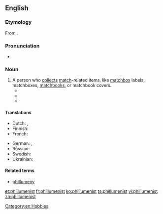 {{also|Phillumenist}}
==English==
{{was wotd|2012|March|7}}

===Etymology===
From {{prefix|phil|lang=en|t1=love of}} {{etyl|la|en}} {{m|la|lumen||light}} {{suffix||ist|lang=en}}.

===Pronunciation===
* {{IPA|/fɪˈluːmənɪst/|lang=en}}

===Noun===
{{en-noun}}

# A person who [[collect]]s [[match]]-related items, like [[matchbox]] labels, matchboxes, [[matchbook]]s, or matchbook covers.
#* {{quote-magazine
|year=1948
|month=May
|title=I am a '''Phillumenist''': Match-Box Labels as a Hobby
|first=A. J.
|last=Cruse
|magazine=[[w:Chambers's Edinburgh Journal|Chambers's Journal]]
|page=238
|url=http://books.google.com/books?id=KfwhAQAAMAAJ&dq=phillumenist
|passage={{smallcaps|There}} is a new and happy breed, the '''Phillumenists''', better known as Match-box Label collectors.
}}
#* {{quote-book
|year=1984
|title=Pop Culture Mania: Collecting 20th-Century Americana for Fun and Profit
|first=Stephen
|last=Hughes
|publisher=McGraw-Hill
|location=New York
|isbn=9780070311145
|ol=9249899M
|page=207
|url=http://books.google.com/books?id=FXwsAQAAIAAJ&dq=phillumenist
|passage=To be a real '''phillumenist''', however, requires that one take his assorted books and "shuck" them, "press" them, and then categorize them according to ''subject'', ''era'', ''size'', and ''maker''.
}}
#* {{quote-video|date=2012-01-23|title=[[w:Alcatraz (TV series)|Alcatraz]]|episode=Kit Nelson|writer=[[w:Jennifer M. Johnson|Jennifer Johnson]]|people=Jonny Coyne|role=Edwin James|season=1|number=3|time=30:10|passage=This matchbox is a Swedish safety match from the Jönköping match factory. It's manufactured in 1858, just in time for the American Civil War. I like it very much. I guess that makes me something of a '''phillumenist'''.}}

====Translations====
{{trans-top|collector}}
* Dutch: {{t|nl|luciferdoosjesverzamelaar|m}}, {{t|nl|luciferdoosjesverzamelaarster|f}}
* Finnish: {{t|fi|fillumenisti}}
* French: {{t+|fr|philuméniste}}
{{trans-mid}}
* German: {{t+|de|Phillumenist|m}}, {{t+|de|Phillumenistin|f}}
* Russian: {{t+|ru|филумени́ст}}
* Swedish: {{t|sv|filumenist|c}}
* Ukrainian: {{t|uk|філуменіст|m|sc=Cyrl}}
{{trans-bottom}}

====Related terms====
* [[phillumeny]]

[[Category:en:Hobbies]]

[[et:phillumenist]]
[[fr:phillumenist]]
[[ko:phillumenist]]
[[ta:phillumenist]]
[[vi:phillumenist]]
[[zh:phillumenist]]